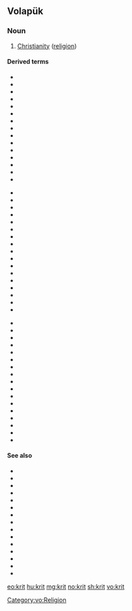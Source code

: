 {{also|krít}}
==Volapük==

===Noun===
{{head|vo|noun}}

# [[Christianity]] ([[religion]])

====Derived terms====
{{rel-top3|Terms derived from ''krit''}}
* {{l|vo|hikritan}}
* {{l|vo|hirukritan}}
* {{l|vo|hikritan}}
* {{l|vo|jikritan}}
* {{l|vo|jirukritan}}
* {{l|vo|kritajenav}}
* {{l|vo|kritam}}
* {{l|vo|kritan}}
* {{l|vo|kritanacil}}
* {{l|vo|kritanef}}
* {{l|vo|kritanik}}
* {{l|vo|kritäl}}
* {{l|vo|kritid}}
* {{l|vo|kritidabim}}
* {{l|vo|kritidadel}}
{{rel-mid3}}
* {{l|vo|kritidalegivot}}
* {{l|vo|kritidasoar}}
* {{l|vo|kritidazäl}}
* {{l|vo|kritidizel}}
* {{l|vo|kritido}}
* {{l|vo|kritihitaan}}
* {{l|vo|kritijitaan}}
* {{l|vo|kritik}}
* {{l|vo|kritiko}}
* {{l|vo|kritikum}}
* {{l|vo|kritikün}}
* {{l|vo|krititaam}}
* {{l|vo|krititaan}}
* {{l|vo|krititaanef}}
* {{l|vo|krititaik}}
* {{l|vo|krito}}
* {{l|vo|kritön}}
{{rel-mid3}}
* {{l|vo|pagahikritan}}
* {{l|vo|pagajikritan}}
* {{l|vo|pagakrit}}
* {{l|vo|pagakritan}}
* {{l|vo|pagakritanef}}
* {{l|vo|pagakritik}}
* {{l|vo|rukrit}}
* {{l|vo|rukritan}}
* {{l|vo|rukritanef}}
* {{l|vo|rukritik}}
* {{l|vo|südöfakritik}}
* {{l|vo|yudahikritan}}
* {{l|vo|yudajikritan}}
* {{l|vo|yudakrit}}
* {{l|vo|yudakritan}}
* {{l|vo|yudakritanef}}
* {{l|vo|yudakritik}}
{{rel-bottom}}

====See also====
* {{l|vo|bud}}
* {{l|vo|budan}}
* {{l|vo|budanef}}
* {{l|vo|pag}}
* {{l|vo|pagan}}
* {{l|vo|paganef}}
* {{l|vo|hindut}}
* {{l|vo|hindutan}}
* {{l|vo|hindutanef}}
* {{l|vo|slam}}
* {{l|vo|slaman}}
* {{l|vo|slamanef}}
* {{l|vo|yud}}
* {{l|vo|yudan}}
* {{l|vo|yudanef}}

[[Category:vo:Religion]]

[[eo:krit]]
[[hu:krit]]
[[mg:krit]]
[[no:krit]]
[[sh:krit]]
[[vo:krit]]